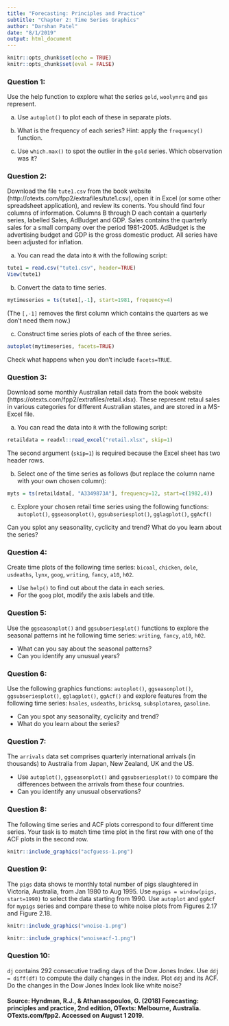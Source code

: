 ```yaml
---
title: "Forecasting: Principles and Practice"
subtitle: "Chapter 2: Time Series Graphics"
author: "Darshan Patel"
date: "8/1/2019"
output: html_document
---
```


```r
knitr::opts_chunk$set(echo = TRUE)
knitr::opts_chunk$set(eval = FALSE)
```

### Question 1: 
Use the help function to explore what the series `gold`, `woolynrq` and `gas` represent.

(a) Use `autoplot()` to plot each of these in separate plots.

(b) What is the frequency of each series? Hint: apply the `frequency()` function.

(c) Use `which.max()` to spot the outlier in the `gold` series. Which observation was it?

### Question 2: 
Download the file `tute1.csv` from the book website (http://otexts.com/fpp2/extrafiles/tute1.csv), open it in Excel (or some other spreadsheet application), and review its conents. You should find four columns of information. Columns B through D each contain a quarterly series, labelled Sales, AdBudget and GDP. Sales contains the quarterly sales for a small company over the period $1981$-$2005$. AdBudget is the advertising budget and GDP is the gross domestic product. All series have been adjusted for inflation.

(a) You can read the data into `R` with the following script:
```r
tute1 = read.csv("tute1.csv", header=TRUE)
View(tute1)
```

(b) Convert the data to time series.
```r
mytimeseries = ts(tute1[,-1], start=1981, frequency=4)
```
(The `[,-1]` removes the first column which contains the quarters as we don't need them now.)

(c) Construct time series plots of each of the three series.
```r
autoplot(mytimeseries, facets=TRUE)
```
Check what happens when you don't include `facets=TRUE`.

### Question 3: 
Download some monthly Australian retail data from the book website (https://otexts.com/fpp2/extrafiles/retail.xlsx). These represent retaul sales in various categories for different Australian states, and are stored in a MS-Excel file.

(a) You can read the data into `R` with the following script:
```r
retaildata = readxl::read_excel("retail.xlsx", skip=1)
```
The second argument (`skip=1`) is required because the Excel sheet has two header rows.

(b) Select one of the time series as follows (but replace the column name with your own chosen column):
```r
myts = ts(retaildata[, "A3349873A"], frequency=12, start=c(1982,4))
```

(c) Explore your chosen retail time series using the following functions:
`autoplot()`, `ggseasonplot()`, `ggsubseriesplot()`, `gglagplot()`, `ggAcf()`

Can you splot any seasonality, cyclicity and trend? What do you learn about the series?

### Question 4: 
Create time plots of the following time series: `bicoal`, `chicken`, `dole`, `usdeaths`, `lynx`, `goog`, `writing`, `fancy`, `a10`, `h02`.

* Use `help()` to find out about the data in each series.
* For the `goog` plot, modify the axis labels and title.

### Question 5: 
Use the `ggseasonplot()` and `ggsubseriesplot()` functions to explore the seasonal patterns int he following time series: `writing`, `fancy`, `a10`, `h02`.

* What can you say about the seasonal patterns? 
* Can you identify any unusual years?

### Question 6: 
Use the following graphics functions: `autoplot()`, `ggseasonplot()`, `ggsubseriesplot()`, `gglagplot()`, `ggAcf()` and explore features from the following time series: `hsales`, `usdeaths`, `bricksq`, `subsplotarea`, `gasoline`.

* Can you spot any seasonality, cyclicity and trend?
* What do you learn about the series?

### Question 7: 
The `arrivals` data set comprises quarterly international arrivals (in thousands) to Australia from Japan, New Zealand, UK and the US.

* Use `autoplot()`, `ggseasonplot()` and `ggsubseriesplot()` to compare the differences between the arrivals from these four countries.
* Can you identify any unusual observations?

### Question 8: 
The following time series and ACF plots correspond to four different time series. Your task is to match time time plot in the first row with one of the ACF plots in the second row.
```r
knitr::include_graphics("acfguess-1.png")
```

### Question 9: 
The `pigs` data shows te monthly total number of pigs slaughtered in Victoria, Australia, from Jan $1980$ to Aug $1995$. Use `mypigs = window(pigs, start=1990)` to select the data starting from $1990$. Use `autoplot` and `ggAcf` for `mypigs` series and compare these to white noise plots from Figures 2.17 and Figure 2.18.

```r
knitr::include_graphics("wnoise-1.png")
```

```r
knitr::include_graphics("wnoiseacf-1.png")
```

### Question 10: 
`dj` contains $292$ consecutive trading days of the Dow Jones Index. Use `ddj = diff(df)` to compute the daily changes in the index. Plot `ddj` and its ACF. Do the changes in the Dow Jones Index look like white noise?


#### Source: Hyndman, R.J., & Athanasopoulos, G. (2018) Forecasting: principles and practice, 2nd edition, OTexts: Melbourne, Australia. OTexts.com/fpp2. Accessed on August 1 2019.


